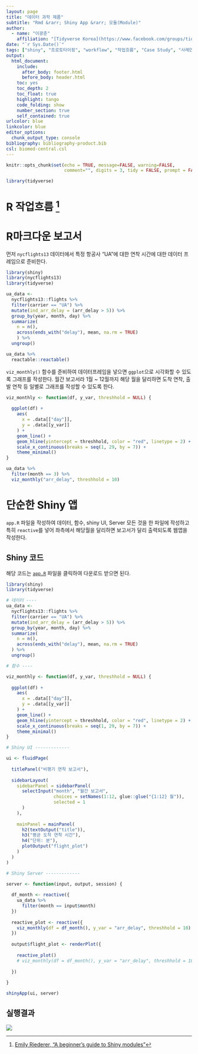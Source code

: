 ```yaml
---
layout: page
title: "데이터 과학 제품"
subtitle: "Rmd &rarr; Shiny App &rarr; 모듈(Module)"
author:
  - name: "이광춘"
    affiliation: "[Tidyverse Korea](https://www.facebook.com/groups/tidyverse/)"
date: "`r Sys.Date()`"
tags: ["shiny", "프로토타이핑", "workflow", "작업흐름", "Case Study", "사례연구", "모듈", "커뮤니케이션", "앱", "Rmd"]
output:
  html_document: 
    include:
      after_body: footer.html
      before_body: header.html
    toc: yes
    toc_depth: 2
    toc_float: true
    highlight: tango
    code_folding: show
    number_section: true
    self_contained: true
urlcolor: blue
linkcolor: blue
editor_options: 
  chunk_output_type: console
bibliography: bibliography-product.bib
csl: biomed-central.csl
---
```


```r
knitr::opts_chunk$set(echo = TRUE, message=FALSE, warning=FALSE,
                      comment="", digits = 3, tidy = FALSE, prompt = FALSE, fig.align = 'center')

library(tidyverse)
```


# R 작업흐름 [^from-to-module] {#rmd-shiny-app-module}

[^from-to-module]: [Emily Riederer, "A beginner's guide to Shiny modules"](https://emilyriederer.netlify.app/post/shiny-modules/)

# R마크다운 보고서 {#rmd-first}

먼저 `nycflights13` 데이터에서 특정 항공사 "UA"에 대한 연착 시간에 대한 데이터 프레임으로 준비한다.

```r
library(shiny)
library(nycflights13)
library(tidyverse)

ua_data <-
  nycflights13::flights %>%
  filter(carrier == "UA") %>%
  mutate(ind_arr_delay = (arr_delay > 5)) %>%
  group_by(year, month, day) %>%
  summarize(
    n = n(),
    across(ends_with("delay"), mean, na.rm = TRUE)
    ) %>%
  ungroup()

ua_data %>% 
  reactable::reactable()
```


`viz_monthly()` 함수를 준비하여 데이터프레임을 넣으면 `ggplot`으로 시각화할 수 있도록 그래프를 작성한다.
월간 보고서라 1월 ~ 12월까지 해당 월을 달리하면 도착 연착, 출발 연착 등 일별로 그래프를 작성할 수 있도록 한다.

```r

viz_monthly <- function(df, y_var, threshhold = NULL) {
  
  ggplot(df) +
    aes(
      x = .data[["day"]],
      y = .data[[y_var]]
    ) +
    geom_line() +
    geom_hline(yintercept = threshhold, color = "red", linetype = 2) +
    scale_x_continuous(breaks = seq(1, 29, by = 7)) +
    theme_minimal()
}

ua_data %>%
  filter(month == 3) %>%
  viz_monthly("arr_delay", threshhold = 10)
```



# 단순한 Shiny 앱 {.tabset}

`app.R` 파일을 작성하여 데이터, 함수, shiny UI, Server 모든 것을 한 파일에 작성하고 
특히 `reactive`를 넣어 좌측에서 해당월을 달리하면 보고서가 달리 출력되도록 
웹앱을 작성한다.

## Shiny 코드 {#shiny-code}

해당 코드는 [`app.R`](shiny/nycflight/app.R) 파일을 클릭하여 다운로드 받으면 된다.

```r
library(shiny)
library(tidyverse)

# 데이터 ----
ua_data <-
  nycflights13::flights %>%
  filter(carrier == "UA") %>%
  mutate(ind_arr_delay = (arr_delay > 5)) %>%
  group_by(year, month, day) %>%
  summarize(
    n = n(),
    across(ends_with("delay"), mean, na.rm = TRUE)
  ) %>%
  ungroup()

# 함수 ----

viz_monthly <- function(df, y_var, threshhold = NULL) {
  
  ggplot(df) +
    aes(
      x = .data[["day"]],
      y = .data[[y_var]]
    ) +
    geom_line() +
    geom_hline(yintercept = threshhold, color = "red", linetype = 2) +
    scale_x_continuous(breaks = seq(1, 29, by = 7)) +
    theme_minimal()
}

# Shiny UI -------------

ui <- fluidPage(
  
  titlePanel("비행기 연착 보고서"),
  
  sidebarLayout(
    sidebarPanel = sidebarPanel(
      selectInput("month", "월간 보고서", 
                  choices = setNames(1:12, glue::glue("{1:12} 월")),
                  selected = 1
      )
    ),
    
    mainPanel = mainPanel(
      h2(textOutput("title")),
      h3("평균 도착 연착 시간"),
      h4("단위: 분"),
      plotOutput("flight_plot")
    )
  )
)

# Shiny Server -------------

server <- function(input, output, session) {
  
  df_month <- reactive({
    ua_data %>% 
      filter(month == input$month)
  })
  
  reactive_plot <- reactive({
    viz_monthly(df = df_month(), y_var = "arr_delay", threshhold = 10)
  })
  
  output$flight_plot <- renderPlot({
    
    reactive_plot()
    # viz_monthly(df = df_month(), y_var = "arr_delay", threshhold = 10)
    
  })
  
}

shinyApp(ui, server)
```


## 실행결과 {#shiny-code-run}

![](fig/nycflight-shiny-only.gif)


